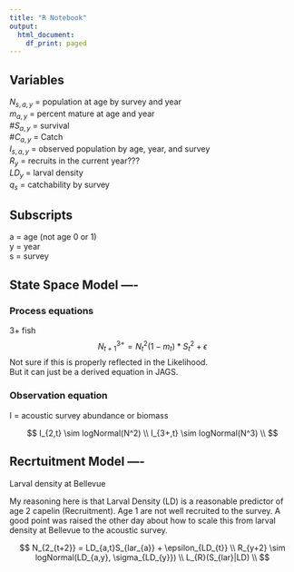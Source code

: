```yaml
---
title: "R Notebook"
output:
  html_document:
    df_print: paged
---
```


## Variables  
$N_{s, a,y}$ = population at age by survey and year  
$m_{a,y}$ = percent mature at age and year  
#$S_{a,y}$ = survival  
#$C_{a,y}$ = Catch  
$I_{s,a,y}$ = observed population by age, year, and survey  
$R_{y}$ = recruits in the current year???  
$LD_{y}$ = larval density  
$q_{s}$ = catchability by survey  

## Subscripts  
a = age (not age 0 or 1)  
y = year  
s = survey  


## State Space Model ----
### Process equations



3+ fish
$$
N^{3+}_{t+1} = N^2_t(1-m_t)*S^2_t + \epsilon
$$
Not sure if this is properly reflected in the Likelihood.  
But it can just be a derived equation in JAGS.  


### Observation equation

I = acoustic survey abundance or biomass

$$
I_{2,t}  \sim logNormal(N^2) \\
I_{3+,t}  \sim logNormal(N^3) \\
$$ 


## Recrtuitment Model ----
Larval density at Bellevue  

My reasoning here is that Larval Density (LD) is a reasonable predictor of age 2 capelin (Recruitment).  Age 1 are not well recruited to the survey.  A good point was raised the other day about how to scale this from larval density at Bellevue to the acoustic survey.

$$
N_{2_{t+2}} = LD_{a,t}S_{lar_{a}} + \epsilon_{LD_{t}} \\
R_{y+2} \sim logNormal(LD_{a,y}, \sigma_{LD_{y}}) \\
L_{R}(S_{lar}|LD) \\
$$